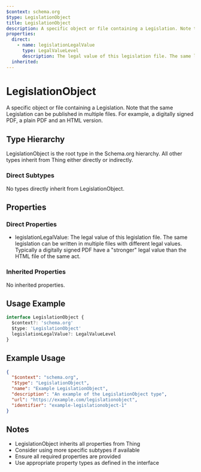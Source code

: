 ```yaml
---
$context: schema.org
$type: LegislationObject
title: LegislationObject
description: A specific object or file containing a Legislation. Note that the same Legislation can be published in multiple files. For example, a digitally signed PDF, a plain PDF and an HTML version.
properties:
  direct:
    - name: legislationLegalValue
      type: LegalValueLevel
      description: The legal value of this legislation file. The same legislation can be written in multiple files with different legal values. Typically a digitally signed PDF have a "stronger" legal value than the HTML file of the same act.
  inherited:
---
```

# LegislationObject

A specific object or file containing a Legislation. Note that the same Legislation can be published in multiple files. For example, a digitally signed PDF, a plain PDF and an HTML version.

## Type Hierarchy

LegislationObject is the root type in the Schema.org hierarchy. All other types inherit from Thing either directly or indirectly.

### Direct Subtypes

No types directly inherit from LegislationObject.

## Properties

### Direct Properties

- legislationLegalValue: The legal value of this legislation file. The same legislation can be written in multiple files with different legal values. Typically a digitally signed PDF have a "stronger" legal value than the HTML file of the same act.

### Inherited Properties

No inherited properties.

## Usage Example

```typescript
interface LegislationObject {
  $context?: 'schema.org'
  $type: 'LegislationObject'
  legislationLegalValue?: LegalValueLevel
}
```

## Example Usage

```json
{
  "$context": "schema.org",
  "$type": "LegislationObject",
  "name": "Example LegislationObject",
  "description": "An example of the LegislationObject type",
  "url": "https://example.com/legislationobject",
  "identifier": "example-legislationobject-1"
}
```

## Notes

- LegislationObject inherits all properties from Thing
- Consider using more specific subtypes if available
- Ensure all required properties are provided
- Use appropriate property types as defined in the interface